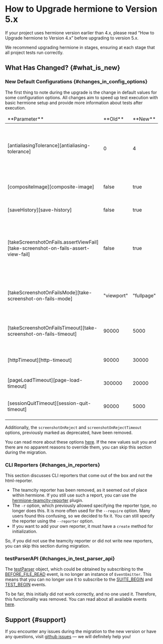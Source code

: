 
# How to Upgrade hermione to Version 5.x

<Admonition type="warning">
If your project uses hermione version earlier than 4.x, please read “How to Upgrade hermione to Version 4.x” before upgrading to version 5.x.

We recommend upgrading hermione in stages, ensuring at each stage that all project tests run correctly.
</Admonition>

## What Has Changed? {#what_is_new}

### New Default Configurations {#changes_in_config_options}

The first thing to note during the upgrade is the change in default values for some configuration options. All changes aim to speed up test execution with basic hermione setup and provide more information about tests after execution.

<table>
<thead>
<tr><td>**Parameter**</td><td>**Old**</td><td>**New**</td><td>**Description**</td></tr>
</thead>
<tbody>
<tr><td>[antialiasingTolerance][antialiasing-tolerance]</td><td>0</td><td>4</td><td>Sets the sensitivity for detecting antialiasing, which will be ignored when comparing screenshots.</td></tr>
<tr><td>[compositeImage][composite-image]</td><td>false</td><td>true</td><td>Allows testing elements that do not fit into the viewport height.</td></tr>
<tr><td>[saveHistory][save-history]</td><td>false</td><td>true</td><td>Save the history of all executed commands.</td></tr>
<tr><td>[takeScreenshotOnFails.assertViewFail][take-screenshot-on-fails-assert-view-fail]</td><td>false</td><td>true</td><td>Determines whether to take a page screenshot on test failure, including on _assertView_ command failure.</td></tr>
<tr><td>[takeScreenshotOnFailsMode][take-screenshot-on-fails-mode]</td><td>"viewport"</td><td>"fullpage"</td><td>Screenshot mode on test failure. Available values: _viewport_ and _fullpage_.</td></tr>
<tr><td>[takeScreenshotOnFailsTimeout][take-screenshot-on-fails-timeout]</td><td>90000</td><td>5000</td><td>Timeout for taking a page screenshot on test failure, in ms.</td></tr>
<tr><td>[httpTimeout][http-timeout]</td><td>90000</td><td>30000</td><td>Timeout for any requests to the Selenium server, in ms.</td></tr>
<tr><td>[pageLoadTimeout][page-load-timeout]</td><td>300000</td><td>20000</td><td>Timeout for full page loading, in ms.</td></tr>
<tr><td>[sessionQuitTimeout][session-quit-timeout]</td><td>90000</td><td>5000</td><td>Timeout for session termination, in ms.</td></tr>

</tbody>
</table>

Additionally, the `screenshotOnReject` and `screenshotOnRejectTimeout` options, previously marked as deprecated, have been removed.

You can read more about these options [here][config-browsers]. If the new values suit you and there are no apparent reasons to override them, you can skip this section during the migration.

### CLI Reporters {#changes_in_reporters}

This section discusses CLI reporters that come out of the box and not the html-reporter.

-   The teamcity reporter has been removed, as it seemed out of place within hermione. If you still use such a report, you can use the [hermione-teamcity-reporter][hermione-teamcity-reporter] plugin.
-   The `-r` option, which previously allowed specifying the reporter type, no longer does this. It is more often used for the `--require` option. Many users found this confusing, so we decided to fix it. You can still specify the reporter using the `--reporter` option.
-   If you want to add your own reporter, it must have a `create` method for initialization.

So, if you did not use the teamcity reporter or did not write new reporters, you can skip this section during migration.

### testParserAPI {#changes_in_test_parser_api}

The [testParser][test-parser] object, which could be obtained by subscribing to the [BEFORE_FILE_READ][before-file-read] event, is no longer an instance of `EventEmitter`. This means that you can no longer use it to subscribe to the [SUITE_BEGIN][event-suite-begin] and [TEST_BEGIN][event-test-begin] events.

To be fair, this initially did not work correctly, and no one used it. Therefore, this functionality was removed. You can read about all available events [here][hermione-events].

## Support {#support}

If you encounter any issues during the migration to the new version or have any questions, visit [github issues][gh-issues] — we will definitely help you!

[how-to-upgrade-hermione-to-4]: ../../migrations/how-to-upgrade-hermione-to-4
[config-browsers]: ../../config/browsers
[hermione-teamcity-reporter]: https://github.com/gemini-testing/hermione-teamcity-reporter
[before-file-read]: ../../reference/testplane-events#before_file_read
[event-suite-begin]: ../../reference/testplane-events#suite_begin
[event-test-begin]: ../../reference/testplane-events#test_begin
[test-parser]: ../../reference/testplane-events#test_parser
[hermione-events]: ../../reference/testplane-events
[antialiasing-tolerance]: ../../config/browsers#antialiasing_tolerance
[composite-image]: ../../config/browsers#composite_image
[take-screenshot-on-fails-assert-view-fail]: ../../config/browsers#take_screenshot_on_fails
[take-screenshot-on-fails-mode]: ../../config/browsers#take_screenshot_on_fails_mode
[take-screenshot-on-fails-timeout]: ../../config/browsers#take_screenshot_on_fails_timeout
[http-timeout]: ../../config/browsers#http_timeout
[page-load-timeout]: ../../config/browsers#page_load_timeout
[session-quit-timeout]: ../../config/browsers#session_quit_timeout
[save-history]: ../../config/browsers#save_history
[gh-issues]: https://github.com/gemini-testing/testplane/issues
